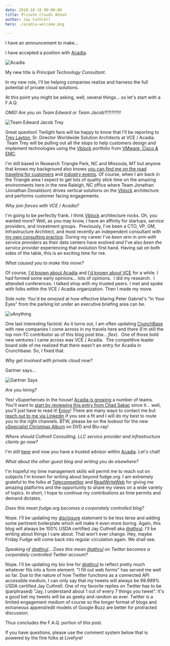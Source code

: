 ```yaml
---
date: 2010-10-18 00:00:00
title: Private Clouds Ahead
author: Jay Cuthrell
hero: ./acadia-welcome.png

---
```



I have an announcement to make...

I have accepted a position with [Acadia](http://www.acadia.com/).

![Acadia](./11372017875.png) 

My new title is _Principal Technology Consultant_.

In my new role, I'll be helping companies realize and harness the full potential of private cloud solutions.

At this point you might be asking, well, several things... so let's start with a F.A.Q.

_OMG! Are you on Team Edward or Team Jacob?!?!?!?!!!_

![Team Edward Jacob Trey](./11372078794.png)

Great question! Twilight fans will be happy to know that I'll be reporting to [Trey Layton](http://www.ethernetstorageguy.com/), Sr. Director Worldwide Solution Architects at VCE / Acadia.  Team Trey will be pulling out all the stops to help customers design and implement technologies using the [Vblock](http://acadia.com/solutions/vblock/index.htm) portfolio from [VMware, Cisco & EMC](http://www.vcecoalition.com/).

I'm still based in Research Triangle Park, NC and Missoula, MT but anyone that knows my background also knows [you can find me on the road traveling for customers](http://www.tripit.com/people/cuthrell.com) and [industry events](http://plancast.com/qthrul).  Of course, when I am back in the Triangle area I expect to get lots of quality stick time on the amazing environments here in the new Raleigh, NC office where Team Jonathan (Jonathan Donaldson) drives vertical solutions on the [Vblock](http://acadia.com/solutions/vblock/index.htm) architecture and performs customer facing engagements.

_Why join forces with VCE / Acadia?_

I'm going to be perfectly frank.  I think [Vblock](http://acadia.com/solutions/vblock/index.htm) architecture rocks.  Oh, you wanted more?  Well, as you may know, I have an affinity for startups, service providers, and investment groups.  Previously, I've been a CTO, VP, GM, Infrastructure Architect, and most recently an independent consultant with [my own consulting practice](http://fudge.org/back-to-my-consulting-roots/). During my career I've _been arm in arm with service providers_ as their data centers have evolved _and_ I've also _been the service provider_ experiencing that evolution first hand. Having sat on both sides of the table, this is an exciting time for me.

_What caused you to make this move?_

Of course, [I'd known about Acadia](http://chucksblog.emc.com/chucks_blog/2009/11/introducing-acadia.html) and [I'd known about VCE](http://chucksblog.emc.com/chucks_blog/2009/11/announcing-the-vce-coalition.html) for a while. I had formed some early opinions... lots of opinions.  I did my research.  I attended conferences.  I talked shop with my trusted peers.  I met and spoke with folks within the VCE / Acadia organization.  Then I made my move.

Side note: You'd be _amazed_ at how effective blaring Peter Gabriel's "In Your Eyes" from the parking lot under an executive briefing area can be.

![vAnything](./11372078854.png)

One last interesting factoid: As it turns out, I am often updating [CrunchBase](http://crunchbase.com) with new companies I come across in my travels here and there (I'm still the top non-TC contributor as of this blog post btw... *flex*).  One of those bold new ventures I came across was VCE / Acadia.  The competitive leader board side of me realized that there wasn't an entry for Acadia in Crunchbase. So, I fixed that.

_Why get involved with private cloud now?_

Gartner says...

![Gartner Says](./5082612860.jpg)

_Are you hiring?_

Yes! vSuperheroes in the house! [Acadia is growing](http://acadia.com/careers/index.htm) a number of teams.  You'll want to [start by reviewing this entry from Chad Sakac](http://virtualgeek.typepad.com/virtual_geek/2010/09/more-than-200-open-positions-at-emc-emc-partners-and-vce.html) since it... well, you'll just have to read it! [Enjoy](http://virtualgeek.typepad.com/virtual_geek/2010/09/more-than-200-open-positions-at-emc-emc-partners-and-vce.html)! There are many ways to contact me but [reach out to me via Linkedin](http://www.linkedin.com/in/qthrul) if you see a fit and I will do my best to route you to the right channels.  BTW, please be on the lookout for the new [vSpecialist Christmas Album](http://www.youtube.com/watch?v=DdSLc68J210&feature=player_embedded) on DVD and Blu-ray!

_Where should Cuthrell Consulting, LLC service provider and infrastructure clients go now?_

I'm still [here](http://cuthrell.com) and now you have a trusted advisor within [Acadia](http://www.acadia.com/).  Let's chat!

_What about the other guest blog and writing you do elsewhere?_

I'm hopeful my time management skills will permit me to reach out on subjects I'm known for writing about beyond fudge.org. I am extremely grateful to the folks at [Telecompetitor](http://telecompetitor.com) and [ReadWriteWeb](http://readwriteweb.com) for giving me amazing platforms and the opportunity to share my views on a wide variety of topics.  In short, I hope to continue my contributions as time permits and demand dictates.

_Does this mean fudge.org becomes a corporately controlled blog?_

Nope. I'll be updating my [disclosure](http://fudge.org/disclosure/) statement to be less terse and adding some pertinent boilerplate which will make it even more boring.  Again, this blog will always be 100% USDA certified Jay Cuthrell aka [@qthrul](http://twitter.com/qthrul).   I'll be writing about things I care about.  That won't ever change. Hey, maybe Friday Fudge will come back into regular circulation again. We shall see.

_Speaking of [@qthrul](http://twitter.com/qthrul)... Does this mean [@qthrul](http://twitter.com/qthrul) on Twitter becomes a corporately controlled Twitter account?_

Nope. I'll be updating my bio line for [@qthrul](http://twitter.com/qthrul) to reflect pretty much whatever fits into a form element.  "I fill out web forms" has served me well so far.  Due to the nature of how Twitter functions as a connected API accessible medium, I can only say that my tweets will always be 99.999% USDA certified Jay Cuthrell.   One of my favorite replies on Twitter has to be (parphrased) "Jay, I understand about 1 out of every 7 things you tweet".  It's a good bet my tweets will be as geeky and random as ever.  Twitter is a limited engagement medium of course so the longer format of blogs and extraneous append/edit models of Google Buzz are better for protracted discussion.

Thus concludes the F.A.Q. portion of this post.

If you have questions, please use the comment system below that is powered by the fine folks at Livefyre!
